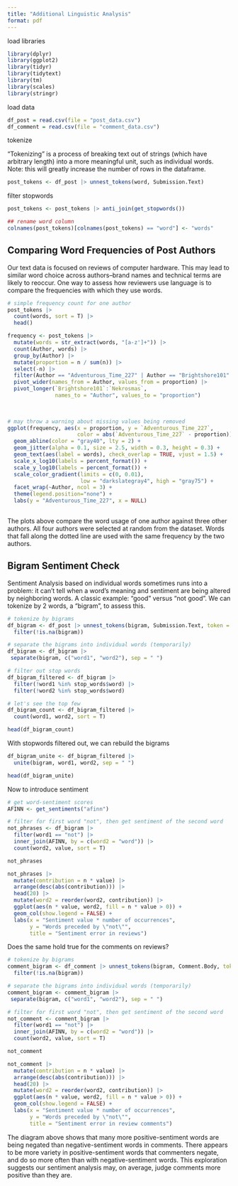 ---
title: "Additional Linguistic Analysis"
format: pdf
---

load libraries
```{r}
library(dplyr)
library(ggplot2)
library(tidyr)
library(tidytext)
library(tm)
library(scales)
library(stringr)
```


load data
```{r}
df_post = read.csv(file = "post_data.csv")
df_comment = read.csv(file = "comment_data.csv")
```


tokenize

"Tokenizing" is a process of breaking text out of strings (which have arbitrary length) into a more meaningful unit, such as individual words. Note: this will greatly increase the number of rows in the dataframe.

```{r}
post_tokens <- df_post |> unnest_tokens(word, Submission.Text)
```


filter stopwords
```{r}
post_tokens <- post_tokens |> anti_join(get_stopwords())

```
```{r}
## rename word column
colnames(post_tokens)[colnames(post_tokens) == "word"] <- "words"
```


## Comparing Word Frequencies of Post Authors

Our text data is focused on reviews of computer hardware. This may lead to similar word choice across authors--brand names and technical terms are likely to reoccur. One way to assess how reviewers use language is to compare the frequencies with which they use words.

```{r}
# simple frequency count for one author
post_tokens |>
  count(words, sort = T) |>
  head()
```


```{r}
frequency <- post_tokens |>
  mutate(words = str_extract(words, "[a-z']+")) |>
  count(Author, words) |>
  group_by(Author) |>
  mutate(proportion = n / sum(n)) |>
  select(-n) |>
  filter(Author == "Adventurous_Time_227" | Author == "Brightshore101" | Author == "KingYIEH" | Author == "Nekrosmas")|>
  pivot_wider(names_from = Author, values_from = proportion) |>
  pivot_longer(`Brightshore101`:`Nekrosmas`,
               names_to = "Author", values_to = "proportion")
  
  
```


```{r}
# may throw a warning about missing values being removed
ggplot(frequency, aes(x = proportion, y = `Adventurous_Time_227`, 
                      color = abs(`Adventurous_Time_227` - proportion))) +
  geom_abline(color = "gray40", lty = 2) +
  geom_jitter(alpha = 0.1, size = 2.5, width = 0.3, height = 0.3) +
  geom_text(aes(label = words), check_overlap = TRUE, vjust = 1.5) +
  scale_x_log10(labels = percent_format()) +
  scale_y_log10(labels = percent_format()) +
  scale_color_gradient(limits = c(0, 0.01), 
                       low = "darkslategray4", high = "gray75") +
  facet_wrap(~Author, ncol = 3) +
  theme(legend.position="none") +
  labs(y = "Adventurous_Time_227", x = NULL)
  
```

The plots above compare the word usage of one author against three other authors. All four authors were selected at random from the dataset. Words that fall along the dotted line are used with the same frequency by the two authors. 


## Bigram Sentiment Check

Sentiment Analysis based on individual words sometimes runs into a problem: it can't tell when a word's meaning and sentiment are being altered by neighboring words. A classic example: "good" versus "not good". We can tokenize by 2 words, a "bigram", to assess this.

```{r}
# tokenize by bigrams
df_bigram <- df_post |> unnest_tokens(bigram, Submission.Text, token = "ngrams", n = 2) |>
  filter(!is.na(bigram))

# separate the bigrams into individual words (temporarily)
df_bigram <- df_bigram |>
 separate(bigram, c("word1", "word2"), sep = " ")

# filter out stop words
df_bigram_filtered <- df_bigram |>
  filter(!word1 %in% stop_words$word) |>
  filter(!word2 %in% stop_words$word)

# let's see the top few
df_bigram_count <- df_bigram_filtered |>
  count(word1, word2, sort = T)

head(df_bigram_count)
```

With stopwords filtered out, we can rebuild the bigrams

```{r}
df_bigram_unite <- df_bigram_filtered |>
  unite(bigram, word1, word2, sep = " ")

head(df_bigram_unite)
```

Now to introduce sentiment

```{r}
# get word-sentiment scores
AFINN <- get_sentiments("afinn")

# filter for first word "not", then get sentiment of the second word
not_phrases <- df_bigram |>
  filter(word1 == "not") |>
  inner_join(AFINN, by = c(word2 = "word")) |>
  count(word2, value, sort = T)

not_phrases
```

```{r}
not_phrases |>
  mutate(contribution = n * value) |>
  arrange(desc(abs(contribution))) |>
  head(20) |>
  mutate(word2 = reorder(word2, contribution)) |>
  ggplot(aes(n * value, word2, fill = n * value > 0)) +
  geom_col(show.legend = FALSE) +
  labs(x = "Sentiment value * number of occurrences",
       y = "Words preceded by \"not\"",
       title = "Sentiment error in reviews")
```


Does the same hold true for the comments on reviews?


```{r}
# tokenize by bigrams
comment_bigram <- df_comment |> unnest_tokens(bigram, Comment.Body, token = "ngrams", n = 2) |>
  filter(!is.na(bigram))

# separate the bigrams into individual words (temporarily)
comment_bigram <- comment_bigram |>
 separate(bigram, c("word1", "word2"), sep = " ")

```

```{r}
# filter for first word "not", then get sentiment of the second word
not_comment <- comment_bigram |>
  filter(word1 == "not") |>
  inner_join(AFINN, by = c(word2 = "word")) |>
  count(word2, value, sort = T)

not_comment
```

```{r}
not_comment |>
  mutate(contribution = n * value) |>
  arrange(desc(abs(contribution))) |>
  head(20) |>
  mutate(word2 = reorder(word2, contribution)) |>
  ggplot(aes(n * value, word2, fill = n * value > 0)) +
  geom_col(show.legend = FALSE) +
  labs(x = "Sentiment value * number of occurrences",
       y = "Words preceded by \"not\"",
       title = "Sentiment error in review comments")
```

The diagram above shows that many more positive-sentiment words are being negated than negative-sentiment words in comments. There appears to be more variety in positive-sentiment words that commenters negate, and do so more often than with negative-sentiment words. This exploration suggests our sentiment analysis may, on average, judge comments more positive than they are.